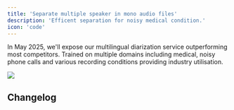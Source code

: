 ```yaml
---
title: 'Separate multiple speaker in mono audio files'
description: 'Efficent separation for noisy medical condition.'
icon: 'code'
---
```


<Tip>

In May 2025, we'll expose our multilingual diarization service outperforming most competitors. Trained on multiple domains including medical, noisy phone calls and various recording conditions providing industry utilisation.

</Tip>

<Update label="2025-05-01" description="Voice Harbor V3.0">
  <Frame>
    <img className="block" src="https://mintlify-assets.b-cdn.net/hero-light.png" />
  </Frame>

  ## Changelog

</Update>
